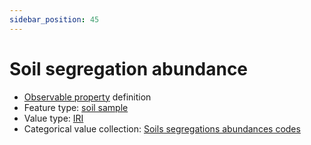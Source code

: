```yaml
---
sidebar_position: 45
---
```



# Soil segregation abundance

- [Observable property](/viewers/dawe-vocabs?uri=https://linked.data.gov.au/def/test/dawe-cv/b23d0935-6d2c-4657-a416-1e9f61761bad) definition
- Feature type: [soil sample](http://linked.data.gov.au/def/tern-cv/06461021-a6c2-4175-9651-23653c2b9116)
- Value type: [IRI](https://w3id.org/tern/ontologies/tern/IRI)
- Categorical value collection: [Soils segregations abundances codes](/viewers/dawe-vocabs?uri=https://linked.data.gov.au/def/test/dawe-cv/9b4820fb-6ee1-439c-8972-f642b9a7b5f8)

<Example protocolModule="soil-pit-characterization" observableProperty="https://linked.data.gov.au/def/test/dawe-cv/b23d0935-6d2c-4657-a416-1e9f61761bad" />
